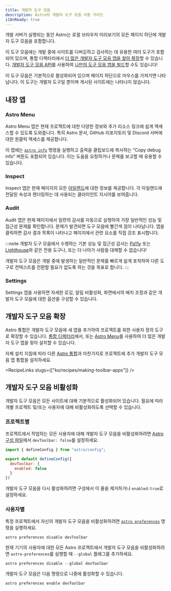 ```yaml
---
title: 개발자 도구 모음
description: Astro의 개발자 도구 모음 사용 가이드
i18nReady: true
---
```


개발 서버가 실행되는 동안 Astro는 로컬 브라우저 미리보기의 모든 페이지 하단에 개발자 도구 모음을 포함합니다.

이 도구 모음에는 개발 중에 사이트를 디버깅하고 검사하는 데 유용한 여러 도구가 포함되어 있으며, 통합 디렉터리에서 [더 많은 개발자 도구 모음 앱을 찾아 확장](#개발자-도구-모음-확장)할 수 있습니다. [개발자 도구 모음 API](/ko/reference/dev-toolbar-app-reference/)를 사용하여 [나만의 도구 모음 앱을 빌드](/ko/recipes/making-toolbar-apps/)할 수도 있습니다!

이 도구 모음은 기본적으로 활성화되어 있으며 페이지 하단으로 마우스를 가져가면 나타납니다. 이 도구는 개발자 도구일 뿐이며 게시된 사이트에는 나타나지 않습니다.

## 내장 앱

### Astro Menu

Astro Menu 앱은 현재 프로젝트에 대한 다양한 정보와 추가 리소스 링크에 쉽게 액세스할 수 있도록 도와줍니다. 특히 Astro 문서, GitHub 리포지토리 및 Discord 서버에 대한 원클릭 액세스를 제공합니다.

이 앱에는 [`astro info`](/ko/reference/cli-reference/#astro-info) 명령을 실행하고 출력을 클립보드에 복사하는 "Copy debug info" 버튼도 포함되어 있습니다. 이는 도움을 요청하거나 문제를 보고할 때 유용할 수 있습니다.

### Inspect

Inspect 앱은 현재 페이지의 모든 [아일랜드](/ko/concepts/islands/)에 대한 정보를 제공합니다. 각 아일랜드에 전달된 속성과 렌더링하는 데 사용되는 클라이언트 지시어를 보여줍니다.

### Audit

Audit 앱은 현재 페이지에서 일련의 감사를 자동으로 실행하여 가장 일반적인 성능 및 접근성 문제를 확인합니다. 문제가 발견되면 도구 모음에 빨간색 점이 나타납니다. 앱을 클릭하면 감사 결과 목록이 나타나고 페이지에서 관련 요소를 직접 강조 표시합니다.

:::note
개발자 도구 모음에서 수행하는 기본 성능 및 접근성 감사는 [Pa11y](https://pa11y.org/) 또는 [Lighthouse](https://developers.google.com/web/tools/lighthouse)와 같은 전용 도구나, 또는 더 나아가 사람을 대체할 수 없습니다!

개발자 도구 모음은 개발 중에 발생하는 일반적인 문제를 빠르게 쉽게 포착하여 다른 도구로 컨텍스트를 전환할 필요가 없도록 하는 것을 목표로 합니다.
:::

### Settings

Settings 앱을 사용하면 자세한 로깅, 알림 비활성화, 화면에서의 배치 조정과 같은 개발자 도구 모음에 대한 옵션을 구성할 수 있습니다.

## 개발자 도구 모음 확장

Astro 통합은 개발자 도구 모음에 새 앱을 추가하여 프로젝트를 위한 사용자 정의 도구로 확장할 수 있습니다. [통합 디렉터리](https://astro.build/integrations/?search=&categories%5B%5D=toolbar)에서, 또는 [Astro Menu](#astro-menu)를 사용하여 더 많은 개발자 도구 앱을 찾아 설치할 수 있습니다.

자체 설치 지침에 따라 다른 [Astro 통합](/ko/guides/integrations-guide/)과 마찬가지로 프로젝트에 추가 개발자 도구 모음 앱 통합을 설치하세요.

<RecipeLinks slugs={["ko/recipes/making-toolbar-apps"]} />

## 개발자 도구 모음 비활성화

개발자 도구 모음은 모든 사이트에 대해 기본적으로 활성화되어 있습니다. 필요에 따라 개별 프로젝트 및/또는 사용자에 대해 비활성화하도록 선택할 수 있습니다.

### 프로젝트별

프로젝트에서 작업하는 모든 사용자에 대해 개발자 도구 모음을 비활성화하려면 [Astro 구성 파일](/ko/reference/configuration-reference/#devtoolbarenabled)에서 `devToolbar: false`를 설정하세요.

```js title="astro.config.mjs" ins={4-6}
import { defineConfig } from "astro/config";

export default defineConfig({
  devToolbar: {
    enabled: false
  }
})
```

개발자 도구 모음을 다시 활성화하려면 구성에서 이 줄을 제거하거나 `enabled:true`로 설정하세요.

### 사용자별

특정 프로젝트에서 자신의 개발자 도구 모음을 비활성화하려면 [`astro preferences`](/ko/reference/cli-reference/#astro-preferences) 명령을 실행하세요.

```shell
astro preferences disable devToolbar
```

현재 기기의 사용자에 대한 모든 Astro 프로젝트에서 개발자 도구 모음을 비활성화하려면 `astro-preferences`를 실행할 때 `--global` 플래그를 추가하세요.

```shell
astro preferences disable --global devToolbar
```

개발자 도구 모음은 다음 명령으로 나중에 활성화할 수 있습니다.

```shell
astro preferences enable devToolbar
```
